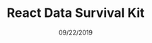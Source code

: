 ---
title: 'React Data Survival Kit'
date: '09/22/2019'
category: 'Link'
tags:
  - React
type: 'note'
link: 'https://ponyfoo.com/articles/react-data-survival-kit'
---